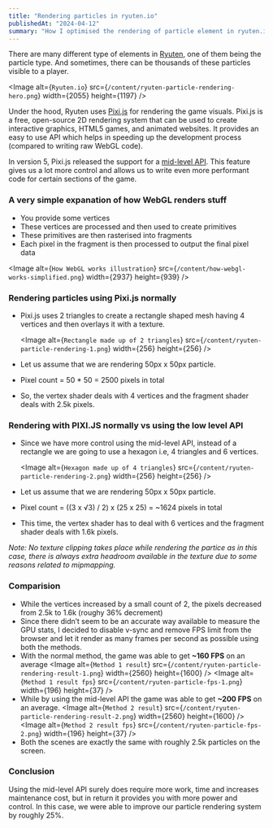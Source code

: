 ```yaml
---
title: "Rendering particles in ryuten.io"
publishedAt: "2024-04-12"
summary: "How I optimised the rendering of particle element in ryuten.io"
---
```


There are many different type of elements in [Ryuten](https://ryuten.io), one of them being the particle type. And sometimes, there can be thousands of these particles visible to a player.

<Image
  alt={`Ryuten.io`}
  src={`/content/ryuten-particle-rendering-hero.png`}
  width={2055}
  height={1197}
/>

Under the hood, Ryuten uses [Pixi.js](https://pixijs.com/) for rendering the game visuals. Pixi.js is a
free, open-source 2D rendering system that can be used to create interactive graphics,
HTML5 games, and animated websites. It provides an easy to use API which helps
in speeding up the development process (compared to writing raw WebGL code).

In version 5, Pixi.js released the support for a [mid-level API](https://medium.com/goodboy-digital/pixijs-v5-lands-5e112d84e510). This feature gives us a lot more control and allows us to write even more performant code for certain sections of the game.

### A very simple expanation of how WebGL renders stuff

- You provide some vertices
- These vertices are processed and then used to create primitives
- These primitives are then rasterised into fragments
- Each pixel in the fragment is then processed to output the final pixel data

<Image
  alt={`How WebGL works illustration`}
  src={`/content/how-webgl-works-simplified.png`}
  width={2937}
  height={939}
/>

### Rendering particles using Pixi.js normally

- Pixi.js uses 2 triangles to create a rectangle shaped mesh having 4 vertices and then overlays it with a texture.

  <Image
    alt={`Rectangle made up of 2 triangles`}
    src={`/content/ryuten-particle-rendering-1.png`}
    width={256}
    height={256}
  />

- Let us assume that we are rendering 50px x 50px particle.
- Pixel count = 50 \* 50 = 2500 pixels in total
- So, the vertex shader deals with 4 vertices and the fragment shader deals with 2.5k pixels.

### Rendering with PIXI.JS normally vs using the low level API

- Since we have more control using the mid-level API, instead of a rectangle we are going to use a hexagon i.e, 4 triangles and 6 vertices.

  <Image
    alt={`Hexagon made up of 4 triangles`}
    src={`/content/ryuten-particle-rendering-2.png`}
    width={256}
    height={256}
  />

- Let us assume that we are rendering 50px x 50px particle.
- Pixel count = ((3 x √3) / 2) x (25 x 25) = ~1624 pixels in total
- This time, the vertex shader has to deal with 6 vertices and the fragment shader deals with 1.6k pixels.

_Note: No texture clipping takes place while rendering the partice as in this case, there is always extra headroom available in the texture due to some reasons related to mipmapping._

### Comparision

- While the vertices increased by a small count of 2, the pixels decreased from 2.5k to 1.6k (roughy 36% decrement)
- Since there didn’t seem to be an accurate way available to measure the GPU stats, I decided to disable v-sync and remove FPS limit from the browser and let it render as many frames per second as possible using both the methods.
- With the normal method, the game was able to get **~160 FPS** on an average
  <Image
    alt={`Method 1 result`}
    src={`/content/ryuten-particle-rendering-result-1.png`}
    width={2560}
    height={1600}
  />
  <Image
    alt={`Method 1 result fps`}
    src={`/content/ryuten-particle-fps-1.png`}
    width={196}
    height={37}
  />
- While by using the mid-level API the game was able to get **~200 FPS** on an average.
  <Image
    alt={`Method 2 result`}
    src={`/content/ryuten-particle-rendering-result-2.png`}
    width={2560}
    height={1600}
  />
  <Image
    alt={`Method 2 result fps`}
    src={`/content/ryuten-particle-fps-2.png`}
    width={196}
    height={37}
  />
- Both the scenes are exactly the same with roughly 2.5k particles on the screen.

### Conclusion

Using the mid-level API surely does require more work, time and increases maintenance cost, but in return it provides you with more power and control. In this case, we were able to improve our particle rendering system by roughly 25%.
